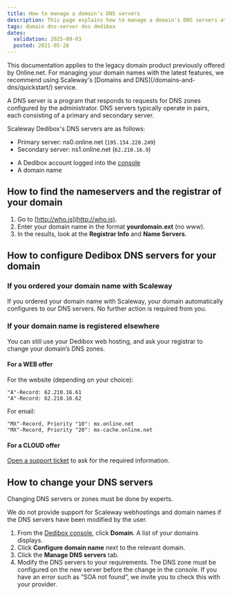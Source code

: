 ```yaml
---
title: How to manage a domain's DNS servers
description: This page explains how to manage a domain's DNS servers at Scaleway Dedibox
tags: domain dns-server dns dedibox
dates:
  validation: 2025-09-03
  posted: 2021-05-26
---
```




<Message type="important">
  This documentation applies to the legacy domain product previously offered by Online.net. For managing your domain names with the latest features, we recommend using Scaleway's [Domains and DNS](/domains-and-dns/quickstart/) service.
</Message>

A DNS server is a program that responds to requests for DNS zones configured by the administrator. DNS servers typically operate in pairs, each consisting of a primary and secondary server.

Scaleway Dedibox's DNS servers are as follows:

  * Primary server:     ns0.online.net   (`195.154.228.249`)
  * Secondary server:   ns1.online.net   (`62.210.16.9`)

<Requirements />

- A Dedibox account logged into the [console](https://console.online.net)
- A domain name

## How to find the nameservers and the registrar of your domain

1. Go to [http://who.is](http://who.is).
2. Enter your domain name in the format **yourdomain.ext** (no www).
3. In the results, look at the **Registrar Info** and **Name Servers**.

## How to configure Dedibox DNS servers for your domain

### If you ordered your domain name with Scaleway

If you ordered your domain name with Scaleway, your domain automatically configures to our DNS servers. No further action is required from you.

### If your domain name is registered elsewhere

You can still use your Dedibox web hosting, and ask your registrar to change your domain’s DNS zones.

#### For a WEB offer

For the website (depending on your choice):
```
"A"-Record: 62.210.16.61
"A"-Record: 62.210.16.62
```

For email:
```
"MX"-Record, Priority "10": mx.online.net
"MX"-Record, Priority "20": mx-cache.online.net
```

#### For a CLOUD offer

[Open a support ticket](https://console.online.net/en/assistance/ticket) to ask for the required information.

## How to change your DNS servers

<Message type="important">
  Changing DNS servers or zones must be done by experts.

  We do not provide support for Scaleway webhostings and domain names if the DNS servers have been modified by the user.
</Message>

1. From the [Dedibox console](https://console.online.net), click **Domain**. A list of your domains displays.
2. Click **Configure domain name** next to the relevant domain.
    <Lightbox image={image} />
3. Click the **Manage DNS servers** tab.
    <Lightbox image={image2} />
4. Modify the DNS servers to your requirements.
    <Message type="important">
      The DNS zone must be configured on the new server before the change in the console.
      If you have an error such as “SOA not found”, we invite you to check this with your provider.
    </Message>


